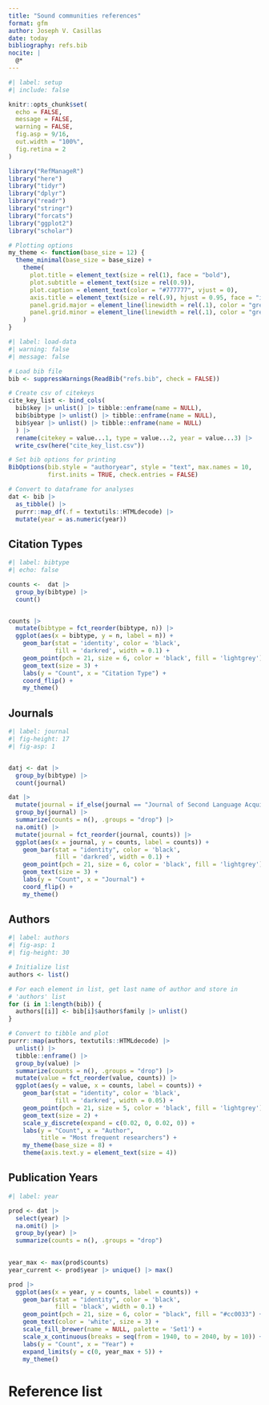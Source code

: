 ```yaml
---
title: "Sound communities references"
format: gfm
author: Joseph V. Casillas
date: today
bibliography: refs.bib
nocite: |
  @*
---
```


```r
#| label: setup
#| include: false

knitr::opts_chunk$set(
  echo = FALSE, 
  message = FALSE, 
  warning = FALSE, 
  fig.asp = 9/16, 
  out.width = "100%", 
  fig.retina = 2
)

library("RefManageR")
library("here")
library("tidyr")
library("dplyr")
library("readr")
library("stringr")
library("forcats")
library("ggplot2")
library("scholar")

# Plotting options
my_theme <- function(base_size = 12) {
  theme_minimal(base_size = base_size) + 
    theme(
      plot.title = element_text(size = rel(1), face = "bold"), 
      plot.subtitle = element_text(size = rel(0.9)),
      plot.caption = element_text(color = "#777777", vjust = 0),
      axis.title = element_text(size = rel(.9), hjust = 0.95, face = "italic"), 
      panel.grid.major = element_line(linewidth = rel(.1), color = "grey70"), 
      panel.grid.minor = element_line(linewidth = rel(.1), color = "grey70")
    )
}

```


```r
#| label: load-data
#| warning: false
#| message: false

# Load bib file
bib <- suppressWarnings(ReadBib("refs.bib", check = FALSE))

# Create csv of citekeys
cite_key_list <- bind_cols(
  bib$key |> unlist() |> tibble::enframe(name = NULL), 
  bib$bibtype |> unlist() |> tibble::enframe(name = NULL), 
  bib$year |> unlist() |> tibble::enframe(name = NULL)
  ) |> 
  rename(citekey = value...1, type = value...2, year = value...3) |> 
  write_csv(here("cite_key_list.csv"))

# Set bib options for printing
BibOptions(bib.style = "authoryear", style = "text", max.names = 10, 
           first.inits = TRUE, check.entries = FALSE)

# Convert to dataframe for analyses
dat <- bib |> 
  as_tibble() |> 
  purrr::map_df(.f = textutils::HTMLdecode) |> 
  mutate(year = as.numeric(year))
```



## Citation Types

```r
#| label: bibtype
#| echo: false

counts <-  dat |> 
  group_by(bibtype) |> 
  count()


counts |> 
  mutate(bibtype = fct_reorder(bibtype, n)) |> 
  ggplot(aes(x = bibtype, y = n, label = n)) + 
    geom_bar(stat = 'identity', color = 'black', 
             fill = 'darkred', width = 0.1) + 
    geom_point(pch = 21, size = 6, color = 'black', fill = 'lightgrey') + 
    geom_text(size = 3) + 
    labs(y = "Count", x = "Citation Type") + 
    coord_flip() + 
    my_theme()
```

## Journals

```r
#| label: journal 
#| fig-height: 17
#| fig-asp: 1


datj <- dat |> 
  group_by(bibtype) |> 
  count(journal)

dat |> 
  mutate(journal = if_else(journal == "Journal of Second Language Acquisition and Teaching: Arizona working papers in SLAT", "Journal of Second Language Acquisition and Teaching:\nArizona working papers in SLAT", journal)) |> 
  group_by(journal) |> 
  summarize(counts = n(), .groups = "drop") |> 
  na.omit() |> 
  mutate(journal = fct_reorder(journal, counts)) |> 
  ggplot(aes(x = journal, y = counts, label = counts)) + 
    geom_bar(stat = "identity", color = 'black', 
             fill = 'darkred', width = 0.1) + 
    geom_point(pch = 21, size = 6, color = 'black', fill = 'lightgrey') + 
    geom_text(size = 3) + 
    labs(y = "Count", x = "Journal") + 
    coord_flip() + 
    my_theme()
```

## Authors

```r
#| label: authors
#| fig-asp: 1
#| fig-height: 30

# Initialize list
authors <- list()

# For each element in list, get last name of author and store in 
# 'authors' list
for (i in 1:length(bib)) {
  authors[[i]] <- bib[i]$author$family |> unlist()
}

# Convert to tibble and plot
purrr::map(authors, textutils::HTMLdecode) |> 
  unlist() |> 
  tibble::enframe() |> 
  group_by(value) |> 
  summarize(counts = n(), .groups = "drop") |> 
  mutate(value = fct_reorder(value, counts)) |> 
  ggplot(aes(y = value, x = counts, label = counts)) + 
    geom_bar(stat = "identity", color = 'black', 
             fill = 'darkred', width = 0.05) + 
    geom_point(pch = 21, size = 5, color = 'black', fill = 'lightgrey') + 
    geom_text(size = 2) + 
    scale_y_discrete(expand = c(0.02, 0, 0.02, 0)) + 
    labs(y = "Count", x = "Author", 
         title = "Most frequent researchers") + 
    my_theme(base_size = 8) + 
    theme(axis.text.y = element_text(size = 4))
```

## Publication Years

```r
#| label: year

prod <- dat |> 
  select(year) |> 
  na.omit() |> 
  group_by(year) |> 
  summarize(counts = n(), .groups = "drop") 
 

year_max <- max(prod$counts)
year_current <- prod$year |> unique() |> max()

prod |> 
  ggplot(aes(x = year, y = counts, label = counts)) + 
    geom_bar(stat = "identity", color = 'black', 
             fill = 'black', width = 0.1) + 
    geom_point(pch = 21, size = 6, color = "black", fill = "#cc0033") + 
    geom_text(color = 'white', size = 3) + 
    scale_fill_brewer(name = NULL, palette = 'Set1') + 
    scale_x_continuous(breaks = seq(from = 1940, to = 2040, by = 10)) + 
    labs(y = "Count", x = "Year") + 
    expand_limits(y = c(0, year_max + 5)) + 
    my_theme()
```


# Reference list

::: {#refs}
:::

